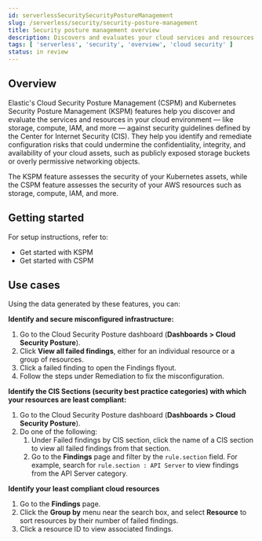 ```yaml
---
id: serverlessSecuritySecurityPostureManagement
slug: /serverless/security/security-posture-management
title: Security posture management overview
description: Discovers and evaluates your cloud services and resources against security best practices.
tags: [ 'serverless', 'security', 'overview', 'cloud security' ]
status: in review
---
```


<div id="security-posture-management"></div>

## Overview
Elastic's <DocLink id="serverlessSecurityCspm">Cloud Security Posture Management</DocLink> (CSPM) and <DocLink id="serverlessSecurityKspm">Kubernetes Security Posture Management</DocLink> (KSPM) features help you discover and evaluate the services and resources in your cloud environment — like storage, compute, IAM, and more — against security guidelines defined by the Center for Internet Security (CIS). They help you identify and remediate configuration risks that could undermine the confidentiality, integrity, and availability of your cloud assets, such as publicly exposed storage buckets or overly permissive networking objects.

The KSPM feature assesses the security of your Kubernetes assets, while the CSPM feature assesses the security of your AWS resources such as storage, compute, IAM, and more.

<div id="security-posture-management-get-started"></div>

## Getting started
For setup instructions, refer to:

* <DocLink id="serverlessSecurityGetStartedWithKspm">Get started with KSPM</DocLink>
* <DocLink id="serverlessSecurityCspmGetStarted">Get started with CSPM</DocLink>

<div id="security-posture-use-cases"></div>

## Use cases

Using the data generated by these features, you can:

**Identify and secure misconfigured infrastructure:**

1. Go to the Cloud Security Posture dashboard (**Dashboards > Cloud Security Posture**).
1. Click **View all failed findings**, either for an individual resource or a group of resources.
1. Click a failed finding to open the Findings flyout.
1. Follow the steps under Remediation to fix the misconfiguration.

**Identify the CIS Sections (security best practice categories) with which your resources are least compliant:**

1. Go to the Cloud Security Posture dashboard (**Dashboards > Cloud Security Posture**).
1. Do one of the following:
    1. Under Failed findings by CIS section, click the name of a CIS section to view all failed findings from that section.
    1. Go to the **Findings** page and filter by the `rule.section` field. For example, search for `rule.section : API Server` to view findings from the API Server category.

**Identify your least compliant cloud resources**

1. Go to the **Findings** page.
1. Click the **Group by** menu near the search box, and select **Resource** to sort resources by their number of failed findings.
1. Click a resource ID to view associated findings.

